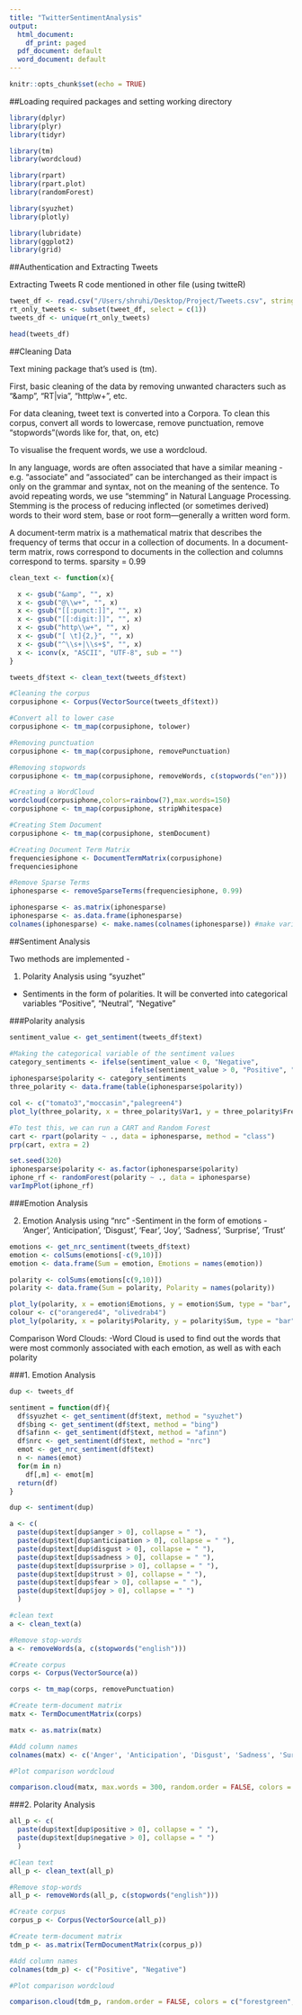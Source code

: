 ```yaml
---
title: "TwitterSentimentAnalysis"
output:
  html_document:
    df_print: paged
  pdf_document: default
  word_document: default
---
```


```r
knitr::opts_chunk$set(echo = TRUE)
```

##Loading required packages and setting working directory

```r

library(dplyr)
library(plyr)
library(tidyr)

library(tm)
library(wordcloud)

library(rpart)
library(rpart.plot)
library(randomForest)

library(syuzhet)
library(plotly)

library(lubridate)
library(ggplot2)
library(grid)

```

##Authentication and Extracting Tweets

Extracting Tweets R code mentioned in other file (using twitteR)

```r

tweet_df <- read.csv("/Users/shruhi/Desktop/Project/Tweets.csv", stringsAsFactors = FALSE)
rt_only_tweets <- subset(tweet_df, select = c(1))
tweets_df <- unique(rt_only_tweets)

head(tweets_df)
```

##Cleaning Data

Text mining package that's used is (tm).

First, basic cleaning of the data by removing unwanted characters such as "&amp", "RT|via", "http\\w+", etc.

For data cleaning, tweet text is converted into a Corpora. To clean this corpus, convert all words to lowercase, remove punctuation, remove "stopwords"(words like for, that, on, etc)

To visualise the frequent words, we use a wordcloud.

In any language, words are often associated that have a similar meaning - e.g. "associate" and "associated" can be interchanged as their impact is only on the grammar and syntax, not on the meaning of the sentence. To avoid repeating words, we use "stemming" in Natural Language Processing. Stemming is the process of reducing inflected (or sometimes derived) words to their word stem, base or root form—generally a written word form.

A document-term matrix is a mathematical matrix that describes the frequency of terms that occur in a collection of documents. In a document-term matrix, rows correspond to documents in the collection and columns correspond to terms. sparsity = 0.99

```r

clean_text <- function(x){

  x <- gsub("&amp", "", x)
  x <- gsub("@\\w+", "", x)
  x <- gsub("[[:punct:]]", "", x)
  x <- gsub("[[:digit:]]", "", x)
  x <- gsub("http\\w+", "", x)
  x <- gsub("[ \t]{2,}", "", x)
  x <- gsub("^\\s+|\\s+$", "", x)
  x <- iconv(x, "ASCII", "UTF-8", sub = "")
}

tweets_df$text <- clean_text(tweets_df$text)

#Cleaning the corpus
corpusiphone <- Corpus(VectorSource(tweets_df$text))

#Convert all to lower case
corpusiphone <- tm_map(corpusiphone, tolower)

#Removing punctuation
corpusiphone <- tm_map(corpusiphone, removePunctuation)

#Removing stopwords
corpusiphone <- tm_map(corpusiphone, removeWords, c(stopwords("en")))

#Creating a WordCloud
wordcloud(corpusiphone,colors=rainbow(7),max.words=150)
corpusiphone <- tm_map(corpusiphone, stripWhitespace)

#Creating Stem Document
corpusiphone <- tm_map(corpusiphone, stemDocument)

#Creating Document Term Matrix
frequenciesiphone <- DocumentTermMatrix(corpusiphone)
frequenciesiphone

#Remove Sparse Terms
iphonesparse <- removeSparseTerms(frequenciesiphone, 0.99)

iphonesparse <- as.matrix(iphonesparse)
iphonesparse <- as.data.frame(iphonesparse)
colnames(iphonesparse) <- make.names(colnames(iphonesparse)) #make variable names R-friendly

```

##Sentiment Analysis

Two methods are implemented - 

1. Polarity Analysis using "syuzhet" 
 - Sentiments in the form of polarities. It will be converted into categorical variables "Positive", "Neutral", "Negative"


###Polarity analysis

```r

sentiment_value <- get_sentiment(tweets_df$text)

#Making the categorical variable of the sentiment values
category_sentiments <- ifelse(sentiment_value < 0, "Negative", 
                              ifelse(sentiment_value > 0, "Positive", "Neutral"))
iphonesparse$polarity <- category_sentiments
three_polarity <- data.frame(table(iphonesparse$polarity))

col <- c("tomato3","moccasin","palegreen4")
plot_ly(three_polarity, x = three_polarity$Var1, y = three_polarity$Freq, type = "bar", color = three_polarity$Var1, colors = col)

#To test this, we can run a CART and Random Forest
cart <- rpart(polarity ~ ., data = iphonesparse, method = "class")
prp(cart, extra = 2)

set.seed(320)
iphonesparse$polarity <- as.factor(iphonesparse$polarity)
iphone_rf <- randomForest(polarity ~ ., data = iphonesparse)
varImpPlot(iphone_rf)

```

###Emotion Analysis

2. Emotion Analysis using "nrc" 
    -Sentiment in the form of emotions - 'Anger', 'Anticipation', 'Disgust', 'Fear', 'Joy', 'Sadness', 'Surprise', 'Trust'

```r

emotions <- get_nrc_sentiment(tweets_df$text)
emotion <- colSums(emotions[-c(9,10)])
emotion <- data.frame(Sum = emotion, Emotions = names(emotion))

polarity <- colSums(emotions[c(9,10)])
polarity <- data.frame(Sum = polarity, Polarity = names(polarity))

plot_ly(polarity, x = emotion$Emotions, y = emotion$Sum, type = "bar", color = emotion$Emotions)
colour <- c("orangered4", "olivedrab4")
plot_ly(polarity, x = polarity$Polarity, y = polarity$Sum, type = "bar", color = polarity$Polarity, colors = colour)

```

Comparison Word Clouds:
  -Word Cloud is used to find out the words that were most commonly associated with each emotion, as well as with each polarity

###1. Emotion Analysis

```r

dup <- tweets_df

sentiment = function(df){
  df$syuzhet <- get_sentiment(df$text, method = "syuzhet")
  df$bing <- get_sentiment(df$text, method = "bing")
  df$afinn <- get_sentiment(df$text, method = "afinn")
  df$nrc <- get_sentiment(df$text, method = "nrc")
  emot <- get_nrc_sentiment(df$text)
  n <- names(emot)
  for(m in n) 
    df[,m] <- emot[m]
  return(df)
}

dup <- sentiment(dup)

a <- c(
  paste(dup$text[dup$anger > 0], collapse = " "),
  paste(dup$text[dup$anticipation > 0], collapse = " "),
  paste(dup$text[dup$disgust > 0], collapse = " "),
  paste(dup$text[dup$sadness > 0], collapse = " "),
  paste(dup$text[dup$surprise > 0], collapse = " "),
  paste(dup$text[dup$trust > 0], collapse = " "),
  paste(dup$text[dup$fear > 0], collapse = " "),
  paste(dup$text[dup$joy > 0], collapse = " ")
  )

#clean text
a <- clean_text(a)

#Remove stop-words
a <- removeWords(a, c(stopwords("english")))

#Create corpus
corps <- Corpus(VectorSource(a))

corps <- tm_map(corps, removePunctuation)

#Create term-document matrix
matx <- TermDocumentMatrix(corps)

matx <- as.matrix(matx)

#Add column names
colnames(matx) <- c('Anger', 'Anticipation', 'Disgust', 'Sadness', 'Surprise', 'Trust', 'Fear', 'Joy')

#Plot comparison wordcloud

comparison.cloud(matx, max.words = 300, random.order = FALSE, colors = brewer.pal(8, "Dark2"), scale = c(0.8,0.4), match.colors = TRUE, title.size = 1)

```

###2. Polarity Analysis

```r

all_p <- c(
  paste(dup$text[dup$positive > 0], collapse = " "),
  paste(dup$text[dup$negative > 0], collapse = " ")
  )

#Clean text
all_p <- clean_text(all_p)

#Remove stop-words
all_p <- removeWords(all_p, c(stopwords("english")))

#Create corpus
corpus_p <- Corpus(VectorSource(all_p))

#Create term-document matrix
tdm_p <- as.matrix(TermDocumentMatrix(corpus_p))

#Add column names
colnames(tdm_p) <- c("Positive", "Negative")

#Plot comparison wordcloud

comparison.cloud(tdm_p, random.order = FALSE, colors = c("forestgreen", "darkred"), title.size = 3, max.words = 250, use.r.layout = FALSE, scale = c(2,0.4))

```




